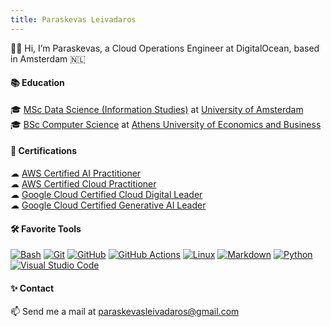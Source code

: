 ```yaml
---
title: Paraskevas Leivadaros
---
```


🙋‍♂️ Hi, I’m Paraskevas, a Cloud Operations Engineer at DigitalOcean, based in Amsterdam 🇳🇱

#### 📚 Education
🎓 [MSc Data Science (Information Studies)](https://uva.nl/shared-content/programmas/en/masters/information-studies-data-science/data-science.html) at [University of Amsterdam](https://uva.nl/en)  
🎓 [BSc Computer Science](https://dept.aueb.gr/en/cs) at [Athens University of Economics and Business](https://aueb.gr/en)

#### 📜 Certifications
☁ [AWS Certified AI Practitioner](https://credly.com/badges/c67cb517-dddb-4069-8b71-b4be0574b59b)  
☁ [AWS Certified Cloud Practitioner](https://credly.com/badges/d5a0b31b-c9ba-4d65-a709-042c93862b5f)  
☁ [Google Cloud Certified Cloud Digital Leader](https://credly.com/badges/acea46d5-e52f-4264-a049-cbda5e89f66c)  
☁ [Google Cloud Certified Generative AI Leader](https://credly.com/badges/e6117947-0c97-4b35-b16b-cfa746b2935e)

#### 🛠️ Favorite Tools
[![Bash](https://skillicons.dev/icons?i=bash)](https://gnu.org/software/bash)
[![Git](https://skillicons.dev/icons?i=git)](https://git-scm.com)
[![GitHub](https://skillicons.dev/icons?i=github)](https://github.com)
[![GitHub Actions](https://skillicons.dev/icons?i=githubactions)](https://github.com/features/actions)
[![Linux](https://skillicons.dev/icons?i=linux)](https://linux.org)
[![Markdown](https://skillicons.dev/icons?i=md)](https://daringfireball.net/projects/markdown)
[![Python](https://skillicons.dev/icons?i=py)](https://python.org)
[![Visual Studio Code](https://skillicons.dev/icons?i=vscode)](https://code.visualstudio.com)

#### ✨ Contact
📫 Send me a mail at [paraskevasleivadaros@gmail.com](mailto:paraskevasleivadaros@gmail.com)  
